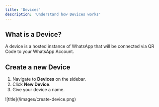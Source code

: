 ```yaml
---
title: 'Devices'
description: 'Understand how Devices works'
---
```


## What is a Device?

A device is a hosted instance of WhatsApp that will be connected via QR Code to your WhatsApp Account.

## Create a new Device

1. Navigate to **Devices** on the sidebar.
2. Click **New Device**.
3. Give your device a name.

<Frame>
![title](/images/create-device.png)
</Frame>